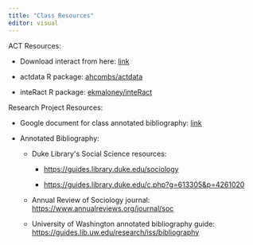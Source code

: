 ```yaml
---
title: "Class Resources"
editor: visual
---
```


ACT Resources:

-   Download interact from here: [link](https://affectcontroltheory.org/resources-for-researchers/tools-and-software/interact/)

-   actdata R package: [ahcombs/actdata](https://github.com/ahcombs/actdata)

-   inteRact R package: [ekmaloney/inteRact](https://github.com/ekmaloney/inteRact)

Research Project Resources:

-   Google document for class annotated bibliography: [link](https://docs.google.com/document/d/17zDg9zBFoUX9DIuO8OkbXfYuRhQD65QASnGmhkiO5bw/edit?usp=sharing)

-   Annotated Bibliography:

    -   Duke Library\'s Social Science resources: 

        -   <https://guides.library.duke.edu/sociology> 

        -   <https://guides.library.duke.edu/c.php?g=613305&p=4261020> 

    -   Annual Review of Sociology journal: <https://www.annualreviews.org/journal/soc> 

    -   University of Washington annotated bibliography guide: <https://guides.lib.uw.edu/research/iss/bibliography>
